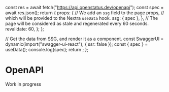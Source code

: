 
  const res = await fetch("https://api.openstatus.dev/openapi");
  const spec = await res.json();
  return {
    props: {
      // We add an `ssg` field to the page props,
      // which will be provided to the Nextra `useData` hook.
      ssg: { spec },
    },
    // The page will be considered as stale and regenerated every 60 seconds.
    revalidate: 60,
  };
};

  // Get the data from SSG, and render it as a component.
  const SwaggerUI = dynamic(import("swagger-ui-react"), { ssr: false });
  const { spec } = useData();
  console.log(spec);
  return <SwaggerUI spec={spec} />;
};

# OpenAPI

<Callout emoji="🚧">Work in progress</Callout>

<Swagger />
